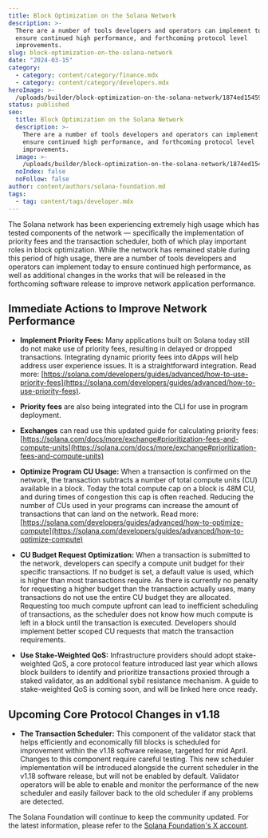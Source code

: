 ```yaml
---
title: Block Optimization on the Solana Network
description: >-
  There are a number of tools developers and operators can implement today to
  ensure continued high performance, and forthcoming protocol level
  improvements.
slug: block-optimization-on-the-solana-network
date: "2024-03-15"
category:
  - category: content/category/finance.mdx
  - category: content/category/developers.mdx
heroImage: >-
  /uploads/builder/block-optimization-on-the-solana-network/1874ed15459645e7b8f3afb21a38041f.jpg
status: published
seo:
  title: Block Optimization on the Solana Network
  description: >-
    There are a number of tools developers and operators can implement today to
    ensure continued high performance, and forthcoming protocol level
    improvements.
  image: >-
    /uploads/builder/block-optimization-on-the-solana-network/1874ed15459645e7b8f3afb21a38041f.jpg
  noIndex: false
  noFollow: false
author: content/authors/solana-foundation.md
tags:
  - tag: content/tags/developer.mdx
---
```


The Solana network has been experiencing extremely high usage which has tested components of the network — specifically the implementation of priority fees and the transaction scheduler, both of which play important roles in block optimization. While the network has remained stable during this period of high usage, there are a number of tools developers and operators can implement today to ensure continued high performance, as well as additional changes in the works that will be released in the forthcoming software release to improve network application performance.

## Immediate Actions to Improve Network Performance

- **Implement Priority Fees:** Many applications built on Solana today still do not make use of priority fees, resulting in delayed or dropped transactions. Integrating dynamic priority fees into dApps will help address user experience issues. It is a straightforward integration. Read more: [https://solana.com/developers/guides/advanced/how-to-use-priority-fees](https://solana.com/developers/guides/advanced/how-to-use-priority-fees).

- **Priority fees** are also being integrated into the CLI for use in program deployment. 
- **Exchanges** can read use this updated guide for calculating priority fees: [https://solana.com/docs/more/exchange#prioritization-fees-and-compute-units](https://solana.com/docs/more/exchange#prioritization-fees-and-compute-units)

- **Optimize Program CU Usage:** When a transaction is confirmed on the network, the transaction subtracts a number of total compute units (CU) available in a block. Today the total compute cap on a block is 48M CU, and during times of congestion this cap is often reached. Reducing the number of CUs used in your programs can increase the amount of transactions that can land on the network. Read more: [https://solana.com/developers/guides/advanced/how-to-optimize-compute](https://solana.com/developers/guides/advanced/how-to-optimize-compute)
- **CU Budget Request Optimization:** When a transaction is submitted to the network, developers can specify a compute unit budget for their specific transactions. If no budget is set, a default value is used, which is higher than most transactions require. As there is currently no penalty for requesting a higher budget than the transaction actually uses, many transactions do not use the entire CU budget they are allocated. Requesting too much compute upfront can lead to inefficient scheduling of transactions, as the scheduler does not know how much compute is left in a block until the transaction is executed. Developers should implement better scoped CU requests that match the transaction requirements.
- **Use Stake-Weighted QoS:** Infrastructure providers should adopt stake-weighted QoS, a core protocol feature introduced last year which allows block builders to identify and prioritize transactions proxied through a staked validator, as an additional sybil resistance mechanism. A guide to stake-weighted QoS is coming soon, and will be linked here once ready.

## Upcoming Core Protocol Changes in v1.18

- **The Transaction Scheduler:** This component of the validator stack that helps efficiently and economically fill blocks is scheduled for improvement within the v1.18 software release, targeted for mid April. Changes to this component require careful testing. This new scheduler implementation will be introduced alongside the current scheduler in the v1.18 software release, but will not be enabled by default. Validator operators will be able to enable and monitor the performance of the new scheduler and easily failover back to the old scheduler if any problems are detected.

The Solana Foundation will continue to keep the community updated. For the latest information, please refer to the [Solana Foundation's X account](https://twitter.com/solanafndn).
